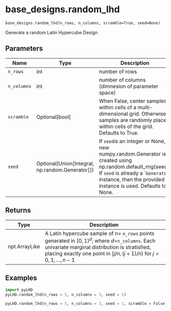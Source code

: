 # base_designs.random_lhd { #pyLHD.base_designs.random_lhd }

`base_designs.random_lhd(n_rows, n_columns, scramble=True, seed=None)`

Generate a random Latin Hypercube Design

## Parameters

| Name        | Type                                                | Description                                                                                                                                                                                                     | Default    |
|-------------|-----------------------------------------------------|-----------------------------------------------------------------------------------------------------------------------------------------------------------------------------------------------------------------|------------|
| `n_rows`    | int                                                 | number of rows                                                                                                                                                                                                  | _required_ |
| `n_columns` | int                                                 | number of columns (dimnesion of parameter space)                                                                                                                                                                | _required_ |
| `scramble`  | Optional\[bool\]                                    | When False, center samples within cells of a multi-dimensional grid.  Otherwise, samples are randomly placed within cells of the grid. Defaults to True.                                                        | `True`     |
| `seed`      | Optional\[Union\[Integral, np.random.Generator\]\]) | If `seed`is an integer or None, a new numpy.random.Generator is created using np.random.default_rng(seed).  If `seed` is already a ``Generator` instance, then the provided instance is used. Defaults to None. | `None`     |

## Returns

| Type          | Description                                                                                                                                                                                                                 |
|---------------|-----------------------------------------------------------------------------------------------------------------------------------------------------------------------------------------------------------------------------|
| npt.ArrayLike | A Latin hypercube sample of $n =$ `n_rows` points generated in $[0,1)^d$, where $d$=`n_columns`.  Each univariate marginal distribution is stratisfied, placing exactly one point in  $[j/n,(j+1)/n)$ for $j=0,1,\dots,n-1$ |

## Examples



```python
import pyLHD
pyLHD.random_lhd(n_rows = 5, n_columns = 3, seed = 1)
```
```python
pyLHD.random_lhd(n_rows = 5, n_columns = 3, seed = 1, scramble = False)
```